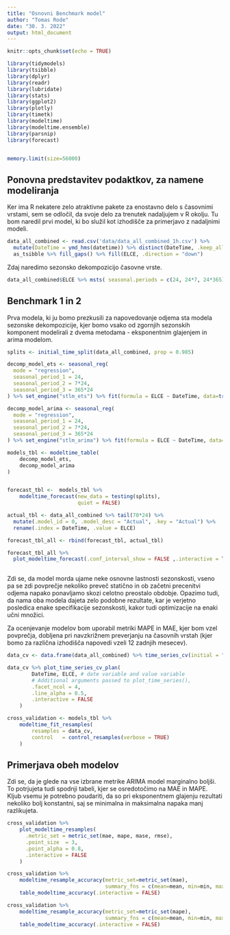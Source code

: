 ```yaml
---
title: "Osnovni Benchmark model"
author: "Tomas Rode"
date: "30. 3. 2022"
output: html_document
---
```


```r
knitr::opts_chunk$set(echo = TRUE)

library(tidymodels)
library(tsibble)
library(dplyr)
library(readr)
library(lubridate)
library(stats)
library(ggplot2)
library(plotly)
library(timetk)
library(modeltime)
library(modeltime.ensemble)
library(parsnip)
library(forecast)


memory.limit(size=56000)
```

## Ponovna predstavitev podaktkov, za namene modeliranja

Ker ima R nekatere zelo atraktivne pakete za enostavno delo s časovnimi vrstami, sem se odločil, da svoje delo za trenutek nadaljujem v R okolju. Tu bom naredil prvi model, ki bo služil kot izhodišče za primerjavo z nadaljnimi modeli.


```r
data_all_combined <- read.csv('data/data_all_combined_1h.csv') %>% 
  mutate(DateTime = ymd_hms(datetime)) %>% distinct(DateTime, .keep_all = TRUE) %>% select(-datetime) %>%
  as_tsibble %>% fill_gaps() %>% fill(ELCE, .direction = "down")
```

Zdaj naredimo sezonsko dekompozicijo časovne vrste.

```r
data_all_combined$ELCE %>% msts( seasonal.periods = c(24, 24*7, 24*365)) %>% mstl() %>% autoplot()
```


## Benchmark 1 in 2

Prva modela, ki ju bomo prezkusili za napovedovanje odjema sta modela sezonske dekompozicije, kjer bomo vsako od zgornjih sezonskih komponent modelirali z dvema metodama - eksponentnim glajenjem in arima modelom.

```r

splits <- initial_time_split(data_all_combined, prop = 0.985)

decomp_model_ets <- seasonal_reg(
  mode = "regression",
  seasonal_period_1 = 24,
  seasonal_period_2 = 7*24,
  seasonal_period_3 = 365*24
) %>% set_engine("stlm_ets") %>% fit(formula = ELCE ~ DateTime, data=training(splits))

decomp_model_arima <- seasonal_reg(
  mode = "regression",
  seasonal_period_1 = 24,
  seasonal_period_2 = 7*24,
  seasonal_period_3 = 365*24
) %>% set_engine("stlm_arima") %>% fit(formula = ELCE ~ DateTime, data=training(splits))

models_tbl <- modeltime_table(
    decomp_model_ets,
    decomp_model_arima
)


forecast_tbl <-  models_tbl %>%
    modeltime_forecast(new_data = testing(splits),
                       quiet = FALSE)

actual_tbl <- data_all_combined %>% tail(70*24) %>%
  mutate(.model_id = 0, .model_desc = "Actual", .key = "Actual") %>%
  rename(.index = DateTime, .value = ELCE)

forecast_tbl_all <- rbind(forecast_tbl, actual_tbl)

forecast_tbl_all %>%
  plot_modeltime_forecast(.conf_interval_show = FALSE ,.interactive = TRUE)
  

```




Zdi se, da model morda ujame neke osnovne lastnosti sezonskosti, vseno pa se zdi povprečje nekoliko preveč statično in ob začetni precenitvi odjema napako ponavljamo skozi celotno preostalo obdobje. Opazimo tudi, da nama oba modela dajeta zelo podobne rezultate, kar je verjetno posledica enake specifikacije sezonskosti, kakor tudi optimizacije na enaki učni množici.

Za ocenjevanje modelov bom uporabil metriki MAPE in MAE, kjer bom vzel povprečja, dobljena pri navzkrižnem preverjanju na časovnih vrstah (kjer bomo za različna izhodišča napovedi vzeli 12 zadnjih mesecev).

```r
data_cv <- data.frame(data_all_combined) %>% time_series_cv(initial = "6 years, 4 months", assess = "1 month", skip="1 month")
```


```r
data_cv %>% plot_time_series_cv_plan(
        DateTime, ELCE, # date variable and value variable
        # Additional arguments passed to plot_time_series(),
        .facet_ncol = 4,
        .line_alpha = 0.5,
        .interactive = FALSE
    )
```



```r

cross_validation <- models_tbl %>%
    modeltime_fit_resamples(
        resamples = data_cv,
        control   = control_resamples(verbose = TRUE)
    )

```


## Primerjava obeh modelov

Zdi se, da je glede na vse izbrane metrike ARIMA model marginalno boljši. To potrjujeta tudi spodnji tabeli, kjer se osredotočimo na MAE in MAPE. Kljub vsemu je potrebno poudariti, da so pri eksponentnem glajenju rezultati nekoliko bolj konstantni, saj se minimalna in maksimalna napaka manj razlikujeta. 

```r
cross_validation %>%
    plot_modeltime_resamples(
      .metric_set = metric_set(mae, mape, mase, rmse),
      .point_size  = 3, 
      .point_alpha = 0.8,
      .interactive = FALSE
    )
```



```r
cross_validation %>%
    modeltime_resample_accuracy(metric_set=metric_set(mae),
                                summary_fns = c(mean=mean, min=min, max=max)) %>%
    table_modeltime_accuracy(.interactive = FALSE)
```

```r
cross_validation %>%
    modeltime_resample_accuracy(metric_set=metric_set(mape),
                                summary_fns = c(mean=mean, min=min, max=max)) %>%
    table_modeltime_accuracy(.interactive = FALSE)
```

